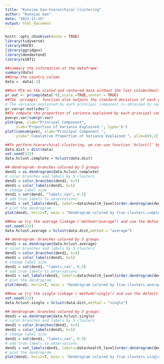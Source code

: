 ```yaml
---
title: "Kunxiao Gao-hierarchical clustering"
author: "Kunxiao Gao"
date: "2022-11-29"
output: html_document
---
```


```r
knitr::opts_chunk$set(echo = TRUE)
library(tidyverse)
library(ROCR)
library(ggridges)
library(dendextend)
library(e1071)
```

```r
##summary the information of the dataframe
summary(data)
##Drop the country column
data <- data[-1]
```

```r
##Run PCA on the scaled and centered data without the last column(Health level)
pr.out <- prcomp(data[-9],scale.=TRUE,center = TRUE)
##The `prcomp()` function also outputs the standard deviation of each principal component.
# The variance explained by each principal component is obtained by squaring these:
pr.var=pr.out$sdev^2
##To compute the proportion of variance explained by each principal component, we simply divide the variance explained by each principal component by the total variance explained by all eight principal components:
pve=pr.var/sum(pr.var)
plot(pve, xlab="Principal Component", 
     ylab="Proportion of Variance Explained ", type='b')
plot(cumsum(pve), xlab="Principal Component ", 
     ylab=" Cumulative Proportion of Variance Explained ", ylim=c(0,1), type='b')
```


```r
##To perform hierarchical clustering, we can use function `hclust()` by passing the distance matrix into it. By default, `hclust()` uses complete linkage (defaulting `method="complete"`). We can use single linkage (by specifying `method="single"`) and average linkage (`method="average"`) too. Naturally, the first step is calculating a distance matrix. Here we use the default method:"Euclidean". The Hierarchical clustering is shown below.
data.dist = dist(data)
set.seed(123)
data.hclust.complete = hclust(data.dist)
```


```r
## dendrogram: branches colored by 5 groups
dend1 = as.dendrogram(data.hclust.complete)
# color branches and labels by 5 clusters
dend1 = color_branches(dend1, k=5)
dend1 = color_labels(dend1, k=5)
# change label size 
dend1 = set(dend1, "labels_cex", 0.5)
# add true labels to observations
dend1 = set_labels(dend1, labels=data$health_level[order.dendrogram(dend1)])
# plot the dendrogram
plot(dend1, horiz=T, main = "Dendrogram colored by five clusters.complete")
```

```r
##Now we try the average linkage (`method="average") and use the default method:"Euclidean". The Hierarchical clustering is shown below.
set.seed(123)
data.hclust.average = hclust(data.dist,method = "average")
```


```r
## dendrogram: branches colored by 5 groups
dend1 = as.dendrogram(data.hclust.average)
# color branches and labels by 5 clusters
dend1 = color_branches(dend1, k=5)
dend1 = color_labels(dend1, k=5)
# change label size 
dend1 = set(dend1, "labels_cex", 0.5)
# add true labels to observations
dend1 = set_labels(dend1, labels=data$health_level[order.dendrogram(dend1)])
# plot the dendrogram
plot(dend1, horiz=T, main = "Dendrogram colored by five clusters.average")
```

```r
##Now we try the single linkage (`method="single") and use the default method:"Euclidean". The Hierarchical clustering is shown below.
set.seed(123)
data.hclust.single = hclust(data.dist,method = "single")
```

```r
## dendrogram: branches colored by 5 groups
dend1 = as.dendrogram(data.hclust.single)
# color branches and labels by 5 clusters
dend1 = color_branches(dend1, k=5)
dend1 = color_labels(dend1, k=5)
# change label size 
dend1 = set(dend1, "labels_cex", 0.5)
# add true labels to observations
dend1 = set_labels(dend1, labels=data$health_level[order.dendrogram(dend1)])
# plot the dendrogram
plot(dend1, horiz=T, main = "Dendrogram colored by five clusters.single")
```

